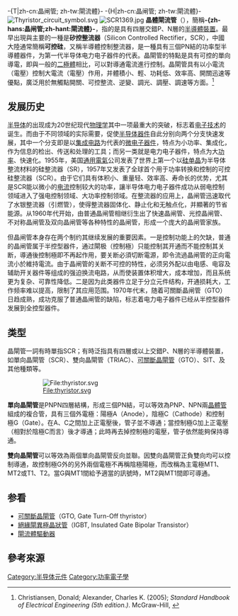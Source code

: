 {{noteTA
|T=zh-cn:晶闸管; zh-tw:閘流體;
|1=zh-cn:晶闸管; zh-tw:閘流體;
|2=zh-cn:硅单晶; zh-tw:單晶矽;
|3=zh-cn:半导体器件; zh-tw:半導體裝置;
|4=zh-cn:集成电路; zh-tw:積體電路; zh-hk:集成電路;
|5=zh-cn:信息; zh-tw:資訊; zh-hk:資訊;

|6=zh-cn:器件; zh-tw:元件; zh-hk:元件;

}} 

-{T|zh-cn:晶闸管; zh-tw:閘流體}-
-{H|zh-cn:晶闸管; zh-tw:閘流體}-
{{各地中文名
|cn=晶闸管、晶体闸流管
|tw=閘流體、閘流器
}}
{{各地中文名
|cn=可控硅
|tw=矽控整流器
}}
{{Unreferenced|time=2021-05-30T17:36:20+00:00}}
[[File:Thyristor_circuit_symbol.svg|thumb]]
[[File:SCR1369.jpg|thumb]]
'''晶體閘流管'''（{{lang-en|'''Thyristor'''}}），簡稱'''-{zh-hans:晶闸管;zh-hant:閘流體}-'''，指的是具有四層交錯P、N層的[[半導體裝置|半導體裝置]]。最早出現與主要的一種是'''矽控整流器'''（Silicon Controlled Rectifier，SCR），中國大陸通常簡稱'''可控硅'''，又稱半導體控制整流器，是一種具有三個PN結的功率型半導體器件，为第一代半导体电力电子器件的代表。晶閘管的特點是具有可控的單向導電，即與一般的[[二極體|二極體]]相比，可以對導通電流進行控制。晶閘管具有以小電流（電壓）控制大電流（電壓）作用，并體積小、輕、功耗低、效率高、開關迅速等優點，廣泛用於無觸點開關、可控整流、逆變、調光、調壓、調速等方面。<ref>Christiansen, Donald; Alexander, Charles K. (2005); ''Standard Handbook of Electrical Engineering (5th edition.)''. McGraw-Hill, {{ISBN|0-07-138421-9}}</ref>

==发展历史==
[[半导体|半导体]]的出现成为20世纪现代[[物理学|物理学]]其中一项最重大的突破，标志着[[电子技术|电子技术]]的诞生。而由于不同领域的实际需要，促使[[半导体器件|半导体器件]]自此分别向两个分支快速发展，其中一个分支即是以[[集成电路|集成电路]]为代表的[[微电子器件|微电子器件]]，特点为小功率、集成化，作为信息的检出、传送和处理的工具；而另一类就是电力电子器件，特点为大[[功率|功率]]、快速化。1955年，美国[[通用電氣|通用電氣]]公司发表了世界上第一个以[[硅|硅单晶]]为半导体整流材料的硅整流器（SR），1957年又发表了全球首个用于功率转换和控制的可控硅整流器（SCR）。由于它们具有体积小、重量轻、效率高、寿命长的优势，尤其是SCR能以微小的[[电流|电流]]控制较大的功率，讓半导体电力电子器件成功从弱电控制领域进入了强电控制领域、大功率控制领域。在整流器的应用上，晶闸管迅速取代了水银整流器（引燃管），使得整流器固体化、静止化和无触点化，并顯著的节省能源。从1960年代开始，由普通晶闸管相继衍生出了快速晶闸管、光控晶闸管、不对称晶闸管及双向晶闸管等各种特性的晶闸管，形成一个庞大的晶闸管家族。

但晶闸管本身存在两个制约其继续发展的重要因素。一是控制功能上的欠缺，普通的晶闸管属于半控型器件，通过閘极（控制極）只能控制其开通而不能控制其关断，導通後控制極即不再起作用，要关断必須切断電源，即令流過晶闸管的正向電流小於維持電流。由于晶闸管的关断不可控的特性，必须另外配以由电感、电容及辅助开关器件等组成的强迫换流电路，从而使装置体积增大，成本增加，而且系统更为复杂、可靠性降低。二是因为此类器件立足于分立元件结构，开通损耗大，工作频率难以提高，限制了其应用范围。1970年代末，随着可關斷晶闸管（GTO）日趋成熟，成功克服了普通晶闸管的缺陷，标志着电力电子器件已经从半控型器件发展到全控型器件。

==类型==
晶閘管一詞有時單指SCR；有時泛指具有四層或以上交錯P、N層的半導體裝置，如單向晶閘管（SCR）、雙向晶閘管（TRIAC）、[[可關斷晶閘管|可關斷晶閘管]]（GTO）、SIT、及其他種類等。

:[[File:thyristor.svg|File:thyristor.svg]]
'''單向晶閘管'''是PNPN四層結構，形成三個PN結，可以等效為PNP、NPN兩[[晶體管|晶體管]]組成的複合管，具有三個外電極：陽極A（Anode），陰極C（Cathode）和控制極G（Gate）。在A、C之間加上正電壓後，管子並不導通；當控制極G加上正電壓（相對於陰極C而言）後才導通；此時再去掉控制極的電壓，管子依然能夠保持導通。

'''雙向晶閘管'''可以等效為兩個單向晶閘管反向並聯。因雙向晶閘管正負雙向均可以控制導通，故控制極G外的另外兩個電極不再稱陰極陽極，而改稱為主電極MT1、MT2或T1、T2。當G與MT1間給予適當的訊號時，MT2與MT1間即可導通。

== 参看 ==
* [[可關斷晶閘管|可關斷晶閘管]]（GTO, Gate Turn-Off thyristor）
* [[絕緣柵雙極晶體管|絕緣閘異極晶狀管]]（IGBT, Insulated Gate Bipolar Transistor）
* [[閘流體驅動器|閘流體驅動器]]
==參考來源==
{{reflist}}
{{半导体物理学}}
{{模拟电路}}
{{Electronic components}}
{{Authority control}}
[[Category:半导体元件|Category:半导体元件]]
[[Category:功率電子學|Category:功率電子學]]